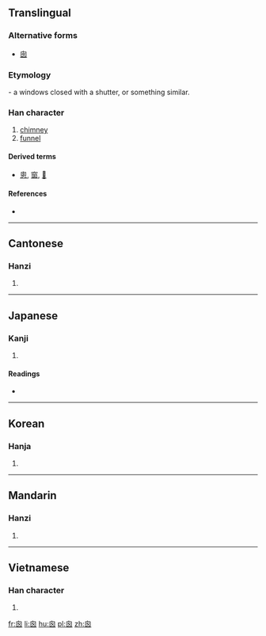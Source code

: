 {{also|囱|匆}}
==Translingual==

===Alternative forms===
* [[囱]]

===Etymology===
{{Han etyl}}
{{liushu|p}}- a windows closed with a shutter, or something similar.

===Han character===
{{Han char|rn=31|rad=囗|as=04|sn=7|four=26000|canj=HWKK}}

# [[chimney]]
# [[funnel]]

====Derived terms====
* [[悤]], [[窗]], [[𤴙]]

====References====
* {{Han ref|kx=0217.130|dj=0444.160|hdz=10715.061|uh=56EA|ud=22250}}

----

==Cantonese==

===Hanzi===
{{yue-hanzi|jyut=[[coeng1]], [[cung1]]|y=cheung1, chung1|sim=囱}}

# {{defn|lang=yue|sort=囗04}}

----

==Japanese==

===Kanji===
{{ja-kanji|grade=|rs=囗04}}

# {{defn|lang=ja|sort=囗04}}

====Readings====
* {{ja-readings|on=[[そう]] (sō), [[す]] (su)|kun=[[てんまど]] (temmado), [[まど]] (mado), [[けむだし]] (kemudashi)}}

----

==Korean==

===Hanja===
{{ko-hanja|hangeul=[[창]], [[총]]|rv=chang, chong|mr=ch'ang, ch'ong}}

# {{defn|lang=ko|sort=囗04}}

----

==Mandarin==

===Hanzi===
{{cmn-hanzi|sim=囱|pin=[[cōng]] ([[cong1]])|wg=ts'ung<sup>1</sup>}}

# {{defn|lang=cmn|sort=囗04}}

----

==Vietnamese==

===Han character===
{{vi-hantu|[[song]], [[thông]]|rs=囗04}}

# {{defn|vi}}

[[fr:囪]]
[[li:囪]]
[[hu:囪]]
[[pl:囪]]
[[zh:囪]]